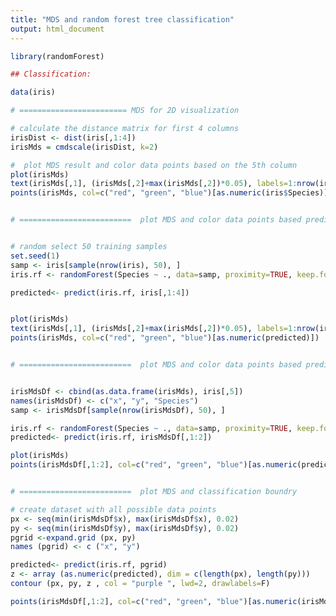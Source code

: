 ---
title: "MDS and random forest tree classification"
output: html_document
---

```{r, warning=FALSE}
library(randomForest)

## Classification:

data(iris)

# ======================== MDS for 2D visualization

# calculate the distance matrix for first 4 columns
irisDist <- dist(iris[,1:4])
irisMds = cmdscale(irisDist, k=2)

#  plot MDS result and color data points based on the 5th column 
plot(irisMds)
text(irisMds[,1], (irisMds[,2]+max(irisMds[,2])*0.05), labels=1:nrow(irisMds), cex = 0.6, xpd = TRUE)
points(irisMds, col=c("red", "green", "blue")[as.numeric(iris$Species)])


# =========================  plot MDS and color data points based predication reslut (traing with origional dataset)


# random select 50 training samples
set.seed(1)
samp <- iris[sample(nrow(iris), 50), ]
iris.rf <- randomForest(Species ~ ., data=samp, proximity=TRUE, keep.forest=TRUE)

predicted<- predict(iris.rf, iris[,1:4])


plot(irisMds)
text(irisMds[,1], (irisMds[,2]+max(irisMds[,2])*0.05), labels=1:nrow(irisMds), cex = 0.6, xpd = TRUE)
points(irisMds, col=c("red", "green", "blue")[as.numeric(predicted)])


# =========================  plot MDS and color data points based predication reslut (traing on dataset after MDS)


irisMdsDf <- cbind(as.data.frame(irisMds), iris[,5])
names(irisMdsDf) <- c("x", "y", "Species")
samp <- irisMdsDf[sample(nrow(irisMdsDf), 50), ]

iris.rf <- randomForest(Species ~ ., data=samp, proximity=TRUE, keep.forest=TRUE)
predicted<- predict(iris.rf, irisMdsDf[,1:2])

plot(irisMds)
points(irisMdsDf[,1:2], col=c("red", "green", "blue")[as.numeric(predicted)])


# =========================  plot MDS and classification boundry 

# create dataset with all possible data points
px <- seq(min(irisMdsDf$x), max(irisMdsDf$x), 0.02)
py <- seq(min(irisMdsDf$y), max(irisMdsDf$y), 0.02)
pgrid <-expand.grid (px, py) 
names (pgrid) <- c ("x", "y")

predicted<- predict(iris.rf, pgrid)
z <- array (as.numeric(predicted), dim = c(length(px), length(py)))
contour (px, py, z , col = "purple ", lwd=2, drawlabels=F)

points(irisMdsDf[,1:2], col=c("red", "green", "blue")[as.numeric(irisMdsDf$Species)] )

```
